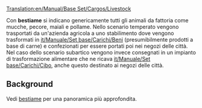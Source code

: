 [[Translation:en/Manual/Base Set/Cargos/Livestock]]

{{it/Manuale/Set base/Carichi/MenuCar|nome=Bestiame
|immagine=en/Manual/Base Set/Cargos/Livestock.png
|fornito=[[it/Manuale/Set base/Industrie/Fattoria]]
|richiesto=
;Temperato&#58;&nbsp;[[it/Manuale/Set base/Industrie/Fabbrica]]
;Subartico&#58;&nbsp;[[it/Manuale/Set base/Industrie/Azienda alimentare]]
}}

Con '''bestiame''' si indicano genericamente tutti gli animali da fattoria come mucche, pecore, maiali e pollame. Nello scenario temperato vengono trasportati da un'azienda agricola a uno stabilimento dove vengono trasformati in [[it/Manuale/Set base/Carichi/Beni]] (presumibilmente prodotti a base di carne) e confezionati per essere portati poi nei negozi delle città. Nel caso dello scenario subartico vengono invece consegnati in un impianto di trasformazione alimentare che ne ricava [[it/Manuale/Set base/Carichi/Cibo]], anche questo destinato ai negozi delle città.



== Background ==
Vedi [https://it.wikipedia.org/wiki/Bestiame bestiame] per una panoramica più approfondita.